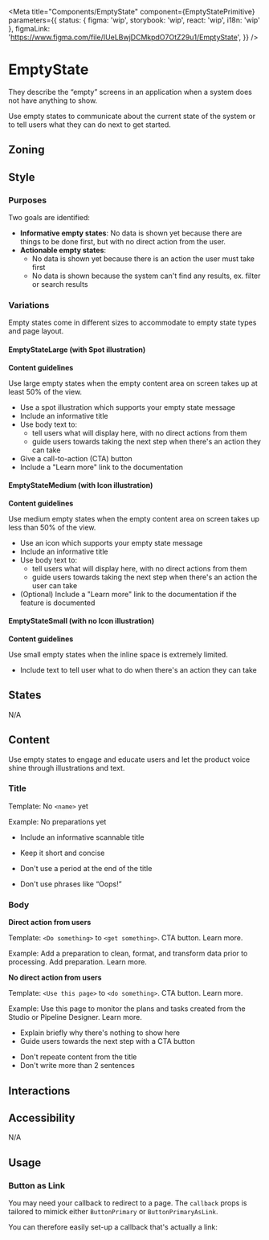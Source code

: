 


<Meta
	title="Components/EmptyState"
	component={EmptyStatePrimitive}
	parameters={{
		status: { figma: 'wip', storybook: 'wip', react: 'wip', i18n: 'wip' },
		figmaLink: 'https://www.figma.com/file/IUeLBwjDCMkpdO7OtZ29u1/EmptyState',
	}}
/>

# EmptyState

They describe the “empty” screens in an application when a system does not have anything to show.

Use empty states to communicate about the current state of the system or to tell users what they can do next to get started.

## Zoning

<FigmaImage src="" alt="zoning image for EmptyState" />

## Style

### Purposes

Two goals are identified:

- **Informative empty states**: No data is shown yet because there are things to be done first, but with no direct action from the user.
- **Actionable empty states**:
  - No data is shown yet because there is an action the user must take first
  - No data is shown because the system can't find any results, ex. filter or search results

### Variations
Empty states come in different sizes to accommodate to empty state types and page layout.

#### EmptyStateLarge (with Spot illustration)

<Canvas>
	<Story story={Stories.Large} />
</Canvas>

**Content guidelines**

Use large empty states when the empty content area on screen takes up at least 50% of the view.
 - Use a spot illustration which supports your empty state message
 - Include an informative title
 - Use body text to:
 	- tell users what will display here, with no direct actions from them
	- guide users towards taking the next step when there's an action they can take
 - Give a call-to-action (CTA) button
 - Include a "Learn more" link to the documentation

#### EmptyStateMedium (with Icon illustration)

<Canvas>
	<Story story={Stories.Medium} />
</Canvas>

**Content guidelines**

Use medium empty states when the empty content area on screen takes up less than 50% of the view.
 - Use an icon which supports your empty state message
 - Include an informative title
 - Use body text to:
 	- tell users what will display here, with no direct actions from them
	- guide users towards taking the next step when there's an action the user can take
  - (Optional) Include a "Learn more" link to the documentation if the feature is documented
  
#### EmptyStateSmall (with no Icon illustration)

<Canvas>
	<Story story={Stories.Small} />
</Canvas>

**Content guidelines**

Use small empty states when the inline space is extremely limited.
 - Include text to tell user what to do when there's an action they can take

## States

N/A

## Content
Use empty states to engage and educate users and let the product voice shine through illustrations and text. 

### Title

Template: No `<name>` yet

Example: No preparations yet

<Use>
	<Use.Do>
		<ul>
			<li>Include an informative scannable title</li>
		</ul>
		<ul>
			<li>Keep it short and concise</li>
		</ul>
	</Use.Do>
	<Use.Dont>
		<ul>
			<li>Don't use a period at the end of the title</li>
		</ul>
		<ul>
			<li>Don't use phrases like “Oops!”</li>
		</ul>
	</Use.Dont>
</Use>

### Body

**Direct action from users** 

Template: `<Do something>` to `<get something>`. CTA button. Learn more. 

Example: Add a preparation to clean, format, and transform data prior to processing. Add preparation. Learn more.

**No direct action from users** 

Template: `<Use this page>` to `<do something>`. CTA button. Learn more.

Example:    Use this page to monitor the plans and tasks created from the Studio or Pipeline Designer. Learn more.

<Use>
	<Use.Do>
		<ul>
			<li>Explain briefly why there's nothing to show here</li>
			<li>Guide users towards the next step with a CTA button</li>
		</ul>
	</Use.Do>
	<Use.Dont>
		<ul>
			<li>Don't repeate content from the title</li>
			<li>Don't write more than 2 sentences</li>
		</ul>
	</Use.Dont>
</Use>

## Interactions

## Accessibility

N/A

## Usage

### Button as Link

You may need your callback to redirect to a page. The `callback` props is tailored to mimick either `ButtonPrimary` or `ButtonPrimaryAsLink`.

You can therefore easily set-up a callback that's actually a link:

<Canvas>
	<Story story={Stories.LargeWithLinkButton} />
</Canvas>
